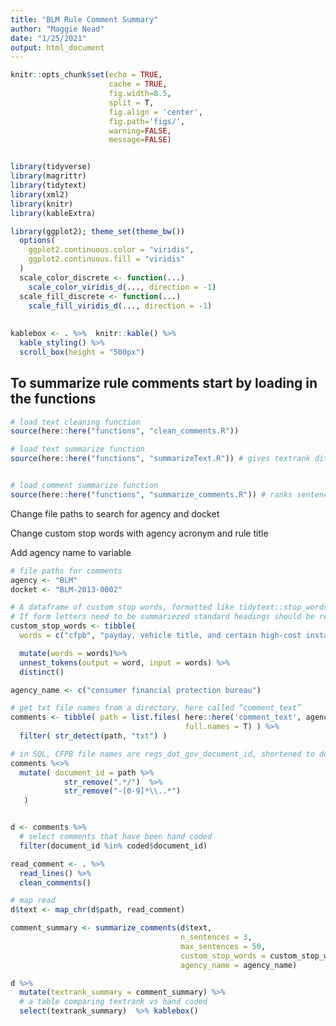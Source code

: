 ```yaml
---
title: "BLM Rule Comment Summary"
author: "Maggie Nead"
date: "1/25/2021"
output: html_document
---
```



```r
knitr::opts_chunk$set(echo = TRUE, 
                      cache = TRUE, 
                      fig.width=8.5, 
                      split = T,
                      fig.align = 'center', 
                      fig.path='figs/',
                      warning=FALSE, 
                      message=FALSE)


library(tidyverse)
library(magrittr)
library(tidytext)
library(xml2)
library(knitr)
library(kableExtra)

library(ggplot2); theme_set(theme_bw())
  options(
    ggplot2.continuous.color = "viridis",
    ggplot2.continuous.fill = "viridis"
  )
  scale_color_discrete <- function(...)
    scale_color_viridis_d(..., direction = -1)
  scale_fill_discrete <- function(...)
    scale_fill_viridis_d(..., direction = -1)
  
  
kablebox <- . %>%  knitr::kable() %>% 
  kable_styling() %>% 
  scroll_box(height = "500px")
```

## To summarize rule comments start by loading in the functions


```r
# load text cleaning function 
source(here::here("functions", "clean_comments.R"))

# load text summarize function 
source(here::here("functions", "summarizeText.R")) # gives textrank ditionary of words from comments


# load comment summarize function 
source(here::here("functions", "summarize_comments.R")) # ranks sentences and gives top ranked sentence back
```


Change file paths to search for agency and docket

Change custom stop words with agency acronym and rule title

Add agency name to variable
```r
# file paths for comments 
agency <- "BLM"
docket <- "BLM-2013-0002"

# A dataframe of custom stop words, formatted like tidytext::stop_words
# If form letters need to be summariezed standard headings should be removed (docket no., email, etc.)
custom_stop_words <- tibble( 
  words = c("cfpb", "payday, vehicle title, and certain high-cost installment loans")) %>% # ignore case?

  mutate(words = words)%>%
  unnest_tokens(output = word, input = words) %>%
  distinct()

agency_name <- c("consumer financial protection bureau")

# get txt file names from a directory, here called “comment_text”
comments <- tibble( path = list.files( here::here('comment_text', agency, docket), 
                                       full.names = T) ) %>% 
  filter( str_detect(path, "txt") )

# in SQL, CFPB file names are regs_dot_gov_document_id, shortened to document_id for now
comments %<>% 
  mutate( document_id = path %>%
            str_remove(".*/")  %>%
            str_remove("-[0-9]*\\..*") 
   ) 


d <- comments %>% 
  # select comments that have been hand coded
  filter(document_id %in% coded$document_id)
```

```r
read_comment <- . %>%
  read_lines() %>%
  clean_comments() 

# map read
d$text <- map_chr(d$path, read_comment)

```


```r
comment_summary <- summarize_comments(d$text, 
                                      n_sentences = 3, 
                                      max_sentences = 50, 
                                      custom_stop_words = custom_stop_words,
                                      agency_name = agency_name)
```


```r
d %>% 
  mutate(textrank_summary = comment_summary) %>%
  # a table comparing textrank vs hand coded
  select(textrank_summary)  %>% kablebox()
```


